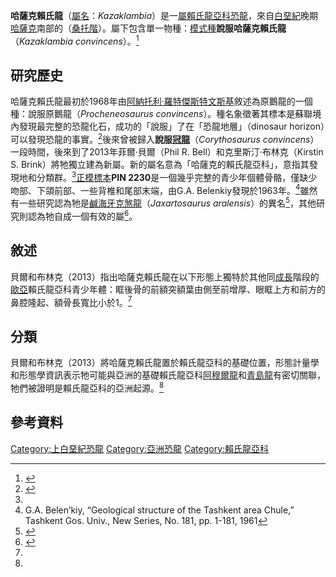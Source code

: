 {{automatic taxobox
|taxon=Kazaklambia
|fossil_range=[[白堊紀|白堊紀]]晚期，{{fossil_range|86.3|83.6}}
|image=Kazaklambia_convincens.jpg
|image_caption=復原圖
|authority=Bell & Brink, 2013
|type_species='''說服哈薩克賴氏龍<br>''Kazaklambia convincens'''''
|type_species_authority=([[阿納托利·羅特傑斯特文斯基|Rozhdestvensky]], 1968)
| synonyms =
*'''說服[[冠龍|冠龍]]'''<br>''Corythosaurus convincens'' <small>(Rozhdestvensky, 1968)</small>
*'''說服[[原鵝龍|原鵝龍]]'''<br>''Procheneosaurus convincens'' <small>(Rozhdestvensky, 1968)</small>}}

'''哈薩克賴氏龍'''（[[屬名|屬名]]：''Kazaklambia''）是一[[屬|屬]][[賴氏龍亞科|賴氏龍亞科]][[恐龍|恐龍]]，來自[[白堊紀|白堊紀]]晚期[[哈薩克|哈薩克]]南部的{{link-en|達布拉津組|Dabrazhin Formation}}（[[桑托階|桑托階]]）。屬下包含單一物種：[[模式種|模式種]]'''說服哈薩克賴氏龍'''（''Kazaklambia convincens''）。<ref name=Kazaklambia>{{Cite journal | last1 = Bell | first1 = P. R. | last2 = Brink | first2 = K. S. | title = ''Kazaklambia convincens'' comb. nov., a primitive juvenile lambeosaurine from the Santonian of Kazakhstan | doi = 10.1016/j.cretres.2013.05.003 | journal = Cretaceous Research | year = 2013 | pmid =  | pmc = }}</ref>

==研究歷史==
哈薩克賴氏龍最初於1968年由[[阿納托利·羅特傑斯特文斯基|阿納托利·羅特傑斯特文斯基]]敘述為原鵝龍的一個種：說服原鵝龍（''Procheneosaurus convincens''）。種名象徵著其標本是蘇聯境內發現最完整的恐龍化石，成功的「說服」了在「恐龍地層」（dinosaur horizon）可以發現恐龍的事實。<ref name=AKR68>{{cite book |last=Rozhdestvensky |first=A.K. |authorlink=阿納托利·羅特傑斯特文斯基 |editor=Tatarinov L.P. |display-editors=et al.|title=Upper Paleozoic and Mesozoic Amphibians and Reptiles |year=1968 |publisher=Akademia Nauk SSSR |location=Moscow |language=ru |pages=97–141 |chapter=Hadrosaurs of Kazakhstan }}</ref>後來曾被歸入'''說服[[冠龍|冠龍]]'''（''Corythosaurus convincens''）一段時間，後來到了2013年菲爾·貝爾（Phil R. Bell）和克里斯汀·布林克（Kirstin S. Brink）將牠獨立建為新屬。新的屬名意為「哈薩克的賴氏龍亞科」，意指其發現地和分類群。<ref name=Kazaklambia/>[[正模標本|正模標本]]'''PIN 2230'''是一個幾乎完整的青少年個體骨骼，僅缺少吻部、下頜前部、一些背椎和尾部末端，由G.A. Belenkiy發現於1963年。<ref>G.A. Belen’kiy, “Geological structure of the Tashkent area Chule,” Tashkent Gos. Univ., New Series, No. 181, pp. 1-181, 1961</ref>雖然有一些研究認為牠是[[鹹海牙克煞龍|鹹海牙克煞龍]]（''Jaxartosaurus aralensis''）的異名<ref name=HWF04>{{cite book |last=Horner |first=John R.|author2=Weishampel, David B. |author3= Forster, Catherine A  |editor=Weishampel, David B. |editor2=Dodson, Peter |editor3=Osmólska Halszka|title=The Dinosauria |url=https://archive.org/details/dinosauriandedit00weis |edition=2nd |year= 2004|publisher=University of California Press |location=Berkeley |isbn=0-520-24209-2 |pages=[https://archive.org/details/dinosauriandedit00weis/page/438 438]–463 |chapter=Hadrosauridae }}</ref>，其他研究則認為牠自成一個有效的屬<ref name=NS00>{{cite book |last=Norman |first=David B.|author2=Sues, Hans-Dieter |editor=Benton, Michael J. |editor2=Shishkin, Mikhail A. |editor3=Unwin, David M. |editor4=Kurochkin, Evgenii N. |title=The Age of Dinosaurs in Russia and Mongolia |url=https://archive.org/details/agedinosaursruss00bent |year=2000 |publisher=Cambridge University Press |location=Cambridge |isbn=0-521-55476-4 |pages=[https://archive.org/details/agedinosaursruss00bent/page/462 462]–479 |chapter=Ornithopods from Kazakhstan, Mongolia and Siberia }}</ref>。

==敘述==
貝爾和布林克（2013）指出哈薩克賴氏龍在以下形態上獨特於其他同[[個體發生學|成長]]階段的[[歐亞|歐亞]]賴氏龍亞科青少年體：眶後骨的前額突額葉由側至前增厚、眼眶上方和前方的鼻腔隆起、額骨長寬比小於1。<ref name=Kazaklambia/>

==分類==
貝爾和布林克（2013）將哈薩克賴氏龍置於賴氏龍亞科的基礎位置，形態計量學和形態學資訊表示牠可能與亞洲的基礎賴氏龍亞科[[阿穆爾龍|阿穆爾龍]]和[[青島龍|青島龍]]有密切關聯，牠們被證明是賴氏龍亞科的亞洲起源。<ref name=Kazaklambia/>

==參考資料==
{{Reflist}}

{{鳥腳亞目|H.}}
{{Taxonbar|from=Q13529365}}
[[Category:上白堊紀恐龍|Category:上白堊紀恐龍]]
[[Category:亞洲恐龍|Category:亞洲恐龍]]
[[Category:賴氏龍亞科|Category:賴氏龍亞科]]
